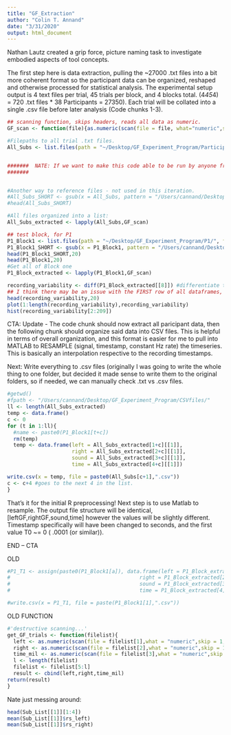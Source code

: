 ```yaml
---
title: "GF_Extraction"
author: "Colin T. Annand"
date: "3/31/2020"
output: html_document
---
```

Nathan Lautz created a grip force, picture naming task to investigate embodied aspects of tool concepts.

The first step here is data extraction, pulling the ~27000 .txt files into a bit more coherent format so the participant data can be organized, reshaped and otherwise processed for statistical analysis. The experimental setup output is 4 text files per trial, 45 trials per block, and 4 blocks total. (4*45*4) = 720 .txt files * 38 Participants = 27350). Each trial will be collated into a single .csv file before later analysis (Code chunks 1-3).

```r
## scanning function, skips headers, reads all data as numeric.
GF_scan <- function(file){as.numeric(scan(file = file, what="numeric",skip = 1,quiet = T))} 

#Filepaths to all trial .txt files.
All_Subs <- list.files(path = "~/Desktop/GF_Experiment_Program/Participant_DATA", full.names = T,recursive = TRUE, pattern = ".txt" )


#######  NATE: If we want to make this code able to be run by anyone from the GitHub repository, should we also upload the raw data files and change the filepath arguments?  Not sure how to do this (e.g. setting the working directory to the GitHub repository and then using a URL as the path?).  
#######


#Another way to reference files - not used in this iteration.
#All_Subs_SHORT <- gsub(x = All_Subs, pattern = "/Users/cannand/Desktop/GF_Experiment_Program/Participant_DATA/P[[:digit:]]/", replacement = "")
#head(All_Subs_SHORT)

#All files organized into a list:
All_Subs_extracted <- lapply(All_Subs,GF_scan)
```

```r
## test block, for P1
P1_Block1 <- list.files(path = "~/Desktop/GF_Experiment_Program/P1/", full.names = T)
P1_Block1_SHORT <- gsub(x = P1_Block1, pattern = "/Users/cannand/Desktop/GF_Experiment_Program/P1//", replacement = "")
head(P1_Block1_SHORT,20)
head(P1_Block1,20)
#Get all of Block one
P1_Block_extracted <- lapply(P1_Block1,GF_scan)
```

```r
recording_variability <- diff(P1_Block_extracted[[8]]) #differentiate the timesteps
## I think there may be an issue with the FIRST row of all dataframes, in terms of the recording time.  Possible the PROCESSING::DRAW() loop of putting the image on screen significantly DELAYS the first timestep of recording.  Most timesteps are either 17ms (fast cycles) or 34ms (doubled/missed cycle)
head(recording_variability,20)
plot(1:length(recording_variability),recording_variability)
hist(recording_variability[2:209])
```
CTA: Update - The code chunk should now extract all paricipant data, then the following chunk should organize said data into CSV files.  This is helpful in terms of overall organization, and this format is easier for me to pull into MATLAB to RESAMPLE (signal, timestamp, constant Hz rate) the timeseries. This is basically an interpolation respective to the recording timestamps. 

Next: Write everything to .csv files (originally I was going to write the whole thing to one folder, but decided it made sense to write them to the original folders, so if needed, we can manually check .txt vs .csv files.
```r
#getwd()
#fpath <- "/Users/cannand/Desktop/GF_Experiment_Program/CSVfiles/"
ll <- length(All_Subs_extracted)
temp <- data.frame()
c <- 0
for (t in 1:ll){
  #name <- paste0(P1_Block1[t+c])
  rm(temp)
  temp <- data.frame(left = All_Subs_extracted[1+c][[1]],
                     right = All_Subs_extracted[2+c][[1]],
                     sound = All_Subs_extracted[3+c][[1]],
                     time = All_Subs_extracted[4+c][[1]])

write.csv(x = temp, file = paste0(All_Subs[c+1],".csv"))
c <- c+4 #goes to the next 4 in the list. 
}
```
That's it for the initial R preprocessing! Next step is to use Matlab to resample.  The output file structure will be identical, [leftGF,rightGF,sound,time] however the values will be slightly different. Timestamp specifically will have been changed to seconds, and the first value T0 ~= 0  ( .0001 (or similar)). 

END -- CTA



##############
OLD
```r
#P1_T1 <- assign(paste0(P1_Block1[a]), data.frame(left = P1_Block_extracted[1][[1]],
#                                          right = P1_Block_extracted[2][[1]],
#                                          sound = P1_Block_extracted[3][[1]],
#                                          time = P1_Block_extracted[4][[1]]))

#write.csv(x = P1_T1, file = paste(P1_Block1[1],".csv"))
```
OLD FUNCTION
```r
#'destructive scanning...'
get_GF_trials <- function(filelist){
  left <- as.numeric(scan(file = filelist[1],what = "numeric",skip = 1, quiet = T))
  right <- as.numeric(scan(file = filelist[2],what = "numeric",skip = 1, quiet = T))
  time_mil <- as.numeric(scan(file = filelist[3],what = "numeric",skip = 1, quiet = T))
  l <- length(filelist)
  filelist <- filelist[5:l]
  result <- cbind(left,right,time_mil)
return(result)
}
```


Nate just messing around:
```r
head(Sub_List[[1]][1:4])
mean(Sub_List[[1]]$rs_left)
mean(Sub_List[[1]]$rs_right)

```

